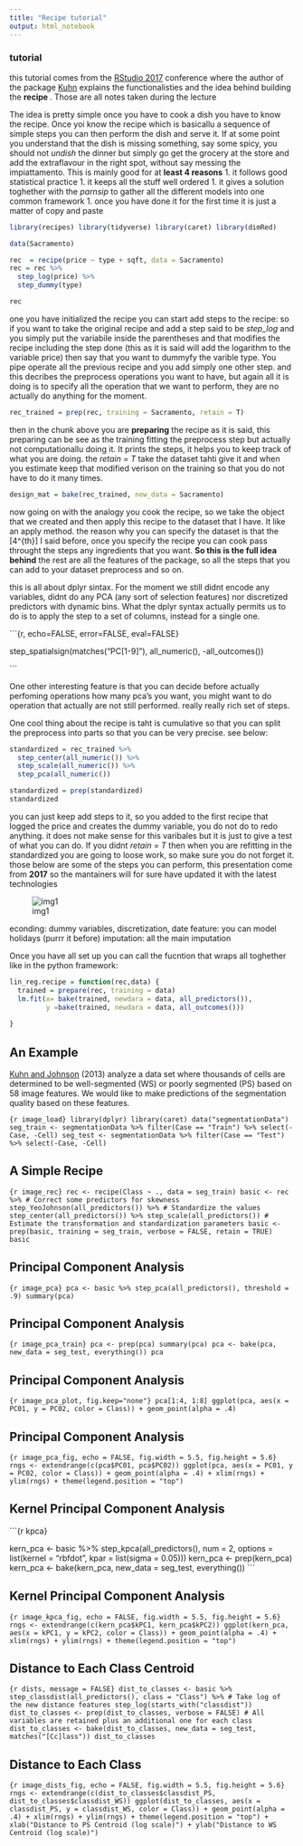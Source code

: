 ```yaml
---
title: "Recipe tutorial"
output: html_notebook
---
```

### tutorial

this tutorial comes from the
[RStudio 2017](https://rstudio.com/resources/webinars/creating-and-preprocessing-a-design-matrix-with-recipes/)
conference where the author of the package
[Kuhn](https://resources.rstudio.com/authors/max-kuhn) explains the
functionalisties and the idea behind building the **recipe **. Those are all notes taken during the lecture

The idea is pretty simple once you have to cook a dish you have to know
the recipe. Once yoi know the recipe which is basicallu a sequence of
simple steps you can then perform the dish and serve it. If at some
point you understand that the dish is missing something, say some spicy,
you should not *undish* the dinner but simply go get the grocery at the
store and add the extraflavour in the right spot, without say messing
the impiattamento. This is mainly good for at **least 4 reasons** 1. it
follows good statistical practice 1. it keeps all the stuff well ordered
1. it gives a solution toghether with the *parnsip* to gather all the
different models into one common framework 1. once you have done it for
the first time it is just a matter of copy and paste

```r

library(recipes) library(tidyverse) library(caret) library(dimRed)

```

``` r

data(Sacramento)

rec  = recipe(price ~ type + sqft, data = Sacramento)
rec = rec %>%  
  step_log(price) %>% 
  step_dummy(type)

rec
```

one you have initialized the recipe you can start add steps to the
recipe: so if you want to take the original recipe and add a step said
to be *step\_log* and you simply put the variabile inside the
parentheses and that modifies the recipe including the step done (this
as it is said will add the logarithm to the variable price) then say
that you want to dummyfy the varible type. You pipe operate all the
previous recipe and you add simply one other step. and this decribes the
preprocess operations you want to have, but again all it is doing is to
specify all the operation that we want to perform, they are no actually
do anything for the moment.

``` r

rec_trained = prep(rec, training = Sacramento, retain = T)

```

then in the chunk above you are **preparing** the recipe as it is said,
this preparing can be see as the training fitting the preprocess step
but actually not computationallu doing it. It prints the steps, it helps
you to keep track of what you are doing. the *retain = T* take the
dataset tahti give it and when you estimate keep that modified verison
on the training so that you do not have to do it many times.

``` r
design_mat = bake(rec_trained, new_data = Sacramento)
```

now going on with the analogy you cook the recipe, so we take the object
that we created and then apply this recipe to the dataset that I have.
It like an apply method. the reason why you can specify the dataset is
that the \[4^{th}\] I said before, once you specify the recipe you can
cook pass throught the steps any ingredients that you want. **So this is
the full idea behind** the rest are all the features of the package, so
all the steps that you can add to your dataset preprocess and so on.

this is all about dplyr sintax. For the moment we still didnt encode any
variables, didnt do any PCA (any sort of selection features) nor
discretized predictors with dynamic bins. What the dplyr syntax actually
permits us to do is to apply the step to a set of columns, instead for a
single one.

\`\`\`{r, echo=FALSE, error=FALSE, eval=FALSE}

step\_spatialsign(matches(“PC\[1-9\]”), all\_numeric(),
-all\_outcomes())

\`\`\`

One other interesting feature is that you can decide before actually
perfoming operations how many pca’s you want, you might want to do
operation that actually are not still performed. really really rich set
of steps.

One cool thing about the recipe is taht is cumulative so that you can
split the preprocess into parts so that you can be very precise. see
below:

``` r

standardized = rec_trained %>% 
  step_center(all_numeric()) %>% 
  step_scale(all_numeric()) %>% 
  step_pca(all_numeric())

standardized = prep(standardized)
standardized
```

you can just keep add steps to it, so you added to the first recipe that
logged the price and creates the dummy variable, you do not do to redo
anything. it does not make sense for this varibales but it is just to
give a test of what you can do. If you didnt *retain = T* then when you
are refitting in the standardized you are going to loose work, so make
sure you do not forget it. those below are some of the steps you can
perform, this presentation come from **2017** so the mantainers will for
sure have updated it with the latest technologies

![img1](img/img1.PNG)

econding: dummy variables, discretization, date feature: you can model
holidays (purrr it before) imputation: all the main imputation

Once you have all set up you can call the fucntion that wraps all
toghether like in the python framework:

``` r
lin_reg.recipe = function(rec,data) {
  trained = prepare(rec, training = data)
  lm.fit(x= bake(trained, newdara = data, all_predictors()),
         y =bake(trained, newdara = data, all_outcomes()))
  
}

```

## An Example

[Kuhn and Johnson](http://appliedpredictivemodeling.com) (2013) analyze
a data set where thousands of cells are determined to be well-segmented
(WS) or poorly segmented (PS) based on 58 image features. We would like
to make predictions of the segmentation quality based on these features.

`{r image_load} library(dplyr) library(caret) data("segmentationData")
seg_train <- segmentationData %>% filter(Case == "Train") %>%
select(-Case, -Cell) seg_test <- segmentationData %>% filter(Case ==
"Test") %>% select(-Case, -Cell)`

## A Simple Recipe

`{r image_rec} rec <- recipe(Class ~ ., data = seg_train) basic <- rec
%>% # Correct some predictors for skewness
step_YeoJohnson(all_predictors()) %>% # Standardize the values
step_center(all_predictors()) %>% step_scale(all_predictors()) #
Estimate the transformation and standardization parameters basic <-
prep(basic, training = seg_train, verbose = FALSE, retain = TRUE) basic`

## Principal Component Analysis

`{r image_pca} pca <- basic %>% step_pca(all_predictors(), threshold =
.9) summary(pca)`

## Principal Component Analysis

`{r image_pca_train} pca <- prep(pca) summary(pca) pca <- bake(pca,
new_data = seg_test, everything()) pca`

## Principal Component Analysis

`{r image_pca_plot, fig.keep="none"} pca[1:4, 1:8] ggplot(pca, aes(x =
PC01, y = PC02, color = Class)) + geom_point(alpha = .4)`

## Principal Component Analysis

`{r image_pca_fig, echo = FALSE, fig.width = 5.5, fig.height = 5.6} rngs
<- extendrange(c(pca$PC01, pca$PC02)) ggplot(pca, aes(x = PC01, y =
PC02, color = Class)) + geom_point(alpha = .4) + xlim(rngs) + ylim(rngs)
+ theme(legend.position = "top")`

## Kernel Principal Component Analysis

\`\`\`{r kpca}

kern\_pca \<- basic %\>% step\_kpca(all\_predictors(), num = 2, options
= list(kernel = “rbfdot”, kpar = list(sigma = 0.05))) kern\_pca \<-
prep(kern\_pca) kern\_pca \<- bake(kern\_pca, new\_data = seg\_test,
everything()) \`\`\`

## Kernel Principal Component Analysis

`{r image_kpca_fig, echo = FALSE, fig.width = 5.5, fig.height = 5.6}
rngs <- extendrange(c(kern_pca$kPC1, kern_pca$kPC2)) ggplot(kern_pca,
aes(x = kPC1, y = kPC2, color = Class)) + geom_point(alpha = .4) +
xlim(rngs) + ylim(rngs) + theme(legend.position = "top")`

## Distance to Each Class Centroid

`{r dists, message = FALSE} dist_to_classes <- basic %>%
step_classdist(all_predictors(), class = "Class") %>% # Take log of the
new distance features step_log(starts_with("classdist")) dist_to_classes
<- prep(dist_to_classes, verbose = FALSE) # All variables are retained
plus an additional one for each class dist_to_classes <-
bake(dist_to_classes, new_data = seg_test, matches("[Cc]lass"))
dist_to_classes`

## Distance to Each Class

`{r image_dists_fig, echo = FALSE, fig.width = 5.5, fig.height = 5.6}
rngs <- extendrange(c(dist_to_classes$classdist_PS,
dist_to_classes$classdist_WS)) ggplot(dist_to_classes, aes(x =
classdist_PS, y = classdist_WS, color = Class)) + geom_point(alpha = .4)
+ xlim(rngs) + ylim(rngs) + theme(legend.position = "top") +
xlab("Distance to PS Centroid (log scale)") + ylab("Distance to WS
Centroid (log scale)")`
